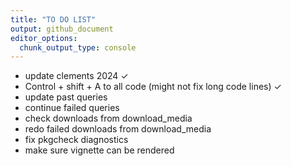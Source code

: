 ```yaml
---
title: "TO DO LIST"
output: github_document
editor_options: 
  chunk_output_type: console
---
```



* update clements 2024 ✓
* Control + shift + A to all code (might not fix long code lines) ✓
* update past queries
* continue failed queries
* check downloads from download_media 
* redo failed downloads from download_media
* fix pkgcheck diagnostics
* make sure vignette can be rendered

